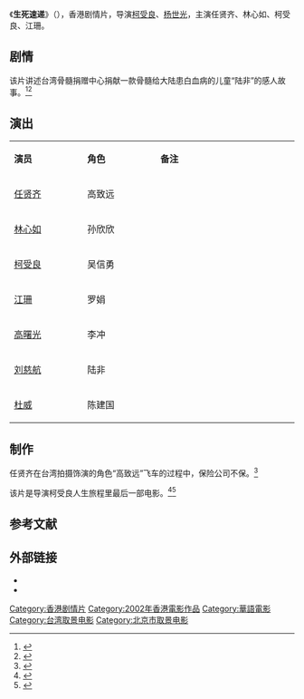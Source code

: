 {{电影信息框
| 片名     = 生死速递
| 电影原名 = ''{{lang|en|Life Express}}''
| 图像     = Life Express poster.jpg
| 图像说明 = 海报
| 导演     = [[柯受良|柯受良]]<br>[[杨世光|杨世光]]
| 监制     = 黄百年
| 制片     = [[陈志强|陈志强]]、[[黄百鸣|黄百鸣]]、[[黄柏年|黄柏年]]
| 编剧     = 柴红兵
| 剧本     = 
| 原著     = 
| 主演     = 任贤齐<br>林心如<br>柯受良<br>江珊
| 配乐     = 
| 摄影     = 黄永恒
| 剪辑     = 
| 制片商   = 河北电影制片厂<br>北京今古文化传播公司<br>江省电影公司<br>北京京古影视筹划有限公司
| 发行商   = 
| 上映日期 = {{Film date|2002|6|27|台湾|2004|3|25|香港|2006|12||中国大陆}}
| 片长     = 90分钟
| 产地     = {{HK}}
| 语言     = 普通话
| 预算     = 
| 票房     = 
| 前集     = 
| 续集     = 
}}
《'''生死速递'''》（{{lang-en|''Life Express''}}），香港剧情片，导演[[柯受良|柯受良]]、[[杨世光|杨世光]]，主演任贤齐、林心如、柯受良、江珊。

==剧情==
该片讲述台湾骨髓捐赠中心捐献一款骨髓给大陆患白血病的儿童“陆非”的感人故事。<ref>{{cite web |url=http://www.people.com.cn/GB/paper1787/14854/1317854.html |title=《生死速递》 |date=2005-03-05|accessdate=2014-03-21 |work=人民网}}</ref><ref>{{cite web |url=http://ent.sina.com.cn/m/c/2001-12-24/67897.html |title=《生死速递》令人感动 任贤齐林心如愿捐献骨髓 |accessdate=2014-03-21 |date=2001-12-24 |work=新浪 |archive-date=2016-03-04 |archive-url=https://web.archive.org/web/20160304120151/http://ent.sina.com.cn/m/c/2001-12-24/67897.html |dead-url=no }}</ref>

== 演出 ==
{|class="wikitable" width="20%"
|- style="background:cornflowerblue; color:white" align=center
|style="width:5%"|'''演员'''||style="width:5%"|'''角色'''||style="width:10%"|'''备注'''
|-
| [[任贤齐|任贤齐]] || 高致远 || 
|-
| [[林心如|林心如]] || 孙欣欣 || 
|- 
| [[柯受良|柯受良]] || 吴信勇 || 
|- 
| [[江珊|江珊]] || 罗娟 || 
|-
| [[高曙光|高曙光]] || 李冲 || 
|-
| [[刘慈航|刘慈航]] || 陆非 || 
|-
| [[杜威_(演员)|杜威]] || 陈建国 || 
|}

== 制作 ==
任贤齐在台湾拍摄饰演的角色“高致远”飞车的过程中，保险公司不保。<ref>{{cite web |url=http://ent.sina.com.cn/m/c/2002-01-13/69726.html |title=拍《生死速递》任贤齐飞车 保险公司不给保(附图) |date=2002-01-13 |accessdate=2014-03-21 |work=新浪 |archive-date=2016-12-16 |archive-url=https://web.archive.org/web/20161216140335/http://ent.sina.com.cn/m/c/2002-01-13/69726.html |dead-url=no }}</ref>

该片是导演柯受良人生旅程里最后一部电影。<ref>{{cite web |url=http://www.people.com.cn/GB/yule/1082/2238887.html |title=图文：柯受良导演最后一部影片《生死速递》 |accessdate=2014-03-21 |date=2003-01-05 |work=人民网 |archive-date=2016-03-04 |archive-url=https://web.archive.org/web/20160304205222/http://www.people.com.cn/GB/yule/1082/2238887.html |dead-url=no }}</ref><ref>{{cite web |url=http://yule.sohu.com/2004/03/09/22/article219352207.shtml |title=组图：柯受良遗作《生死速递》香港举行首映礼 |accessdate=2014-03-21 |date=2004-03-09 |work=搜狐 |archive-date=2016-03-04 |archive-url=https://web.archive.org/web/20160304213900/http://yule.sohu.com/2004/03/09/22/article219352207.shtml |dead-url=no }}</ref>

==参考文献==
{{reflist}}

== 外部链接==
* {{douban}}
*{{imdb title|tt0368813|生死速遞}}

{{DEFAULTSORT:Sheng生}}
[[Category:香港剧情片|Category:香港剧情片]]
[[Category:2002年香港電影作品|Category:2002年香港電影作品]]
[[Category:華語電影|Category:華語電影]]
[[Category:台湾取景电影|Category:台湾取景电影]]
[[Category:北京市取景电影|Category:北京市取景电影]]